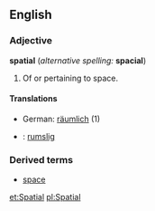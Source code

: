 ==English==
===Adjective===
'''spatial''' (''alternative spelling:'' '''spacial''')
#Of or pertaining to space.
====Translations====
*German: [[räumlich]] (1)
*{{sv}}: [[rumslig]]
===Derived terms===
*[[space]]

[[et:Spatial]]
[[pl:Spatial]]